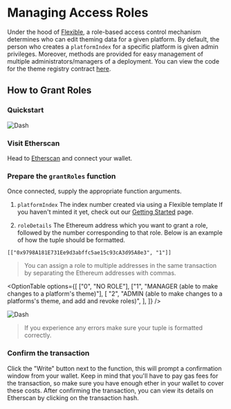 
# Managing Access Roles

Under the hood of [Flexible](https://flexible.vercel.app), a role-based access control mechanism determines who can edit theming data for a given platform. By default, the person who creates a `platformIndex` for a specific platform is given admin privileges. Moreover, methods are provided for easy management of multiple administrators/managers of a deployment. You can view the code for the theme registry contract [here](https://github.com/public-assembly/onchain/blob/master/theme-registry/src/PlatformThemeRegistry.sol).

## How to Grant Roles

### Quickstart

![Dash](public/roles.gif)

<Steps>

### Visit Etherscan

Head to [Etherscan](https://etherscan.io/address/0x9a23AE640040e4d34E9e00E500003000017144F4#writeContract#F1) and connect your wallet.

### Prepare the `grantRoles` function

Once connected, supply the appropriate function arguments.

1. `platformIndex` The index number created via using a Flexible template If you haven't minted it yet, check out our [Getting Started](/docs/getting_started/) page.

2. `roleDetails` The Ethereum address which you want to grant a role, followed by the number corresponding to that role. Below is an example of how the tuple should be formatted.

```solidity
[["0x9798A181E731Ee9d3abffc5ae15c93cA3d95A8e3", "1"]]
```

> You can assign a role to multiple addresses in the same transaction by separating the Ethereum addresses with commas.


<OptionTable
  options={[
    ["0", "NO ROLE"],
    ["1", "MANAGER (able to make changes to a platform's theme)"],
    [
      "2",
      "ADMIN (able to make changes to a platforms's theme, and add and revoke roles)",
    ],
  ]}
/>

![Dash](public/roles2.gif)

> If you experience any errors make sure your tuple is formatted correctly.

### Confirm the transaction

Click the "Write" button next to the function, this will prompt a confirmation window from your wallet.
Keep in mind that you'll have to pay gas fees for the transaction, so make sure you have enough ether in your wallet to cover these costs.
After confirming the transaction, you can view its details on Etherscan by clicking on the transaction hash.

</Steps>
